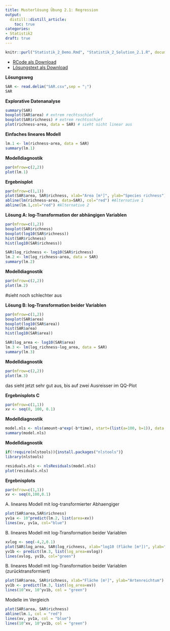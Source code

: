 ```yaml
---
title: Musterlösung Übung 2.1: Regression
output: 
  distill::distill_article:
    toc: true
categories:
- Statistik2
draft: true
---
```


```r
knitr::purl("Statistik_2_Demo.Rmd", "Statistik_2_Solution_2.1.R", documentation = 0)
```


- [RCode als Download](Statistik_2_Solution_2.1.R)
- [Lösungstext als Download](Statistik_Loesung_2.1.pdf)



**Lösungsweg**

```r
SAR <- read.delim("SAR.csv",sep = ";")
SAR
```


**Explorative Datenanalyse**

```r
summary(SAR)
boxplot(SAR$area) # extrem rechtsschief
boxplot(SAR$richness) # extrem rechtsschief
plot(richness~area, data = SAR) # sieht nicht linear aus
```



**Einfaches lineares Modell**
```r
lm.1 <- lm(richness~area, data = SAR)
summary(lm.1)
```


**Modelldiagnostik**
```r
par(mfrow=c(2,2))
plot(lm.1)
```

**Ergebnisplot**
```r
par(mfrow=c(1,1))
plot(SAR$area, SAR$richness, xlab="Area [m²]", ylab="Species richness")
abline(lm(richness~area, data=SAR), col="red") #Alternative 1
abline(lm.1,col="red") #Alternative 2
```


**Lösung A: log-Transformation der abhängigen Variablen**
```r
par(mfrow=c(1,2))
boxplot(SAR$richness)
boxplot(log10(SAR$richness))
hist(SAR$richness)
hist(log10(SAR$richness))

SAR$log_richness <- log10(SAR$richness)
lm.2 <- lm(log_richness~area, data = SAR)
summary(lm.2)
```

**Modelldiagnostik**
```r
par(mfrow=c(2,2))
plot(lm.2)
```
#sieht noch schlechter aus


**Lösung B: log-Transformation beider Variablen**

```r
par(mfrow=c(1,2))
boxplot(SAR$area)
boxplot(log10(SAR$area))
hist(SAR$area)
hist(log10(SAR$area))

SAR$log_area <- log10(SAR$area)
lm.3 <- lm(log_richness~log_area, data = SAR)
summary(lm.3)
```


**Modelldiagnostik**
```r
par(mfrow=c(2,2))
plot(lm.3)
```
das sieht jetzt sehr gut aus, bis auf zwei Ausreisser im QQ-Plot


**Ergebnisplots C **

```r
par(mfrow=c(1,1))
xv <- seq(0, 100, 0.1)


```


**Modelldiagnostik**
```r
model.nls <- nls(amount~a*exp(-b*time), start=(list(a=100, b=1)), data = decay)
summary(model.nls)
```

**Modelldiagnostik**
```r
if(!require(nlstools)){install.packages("nlstools")}
library(nlstools)

residuals.nls <- nlsResiduals(model.nls)
plot(residuals.nls)
```

**Ergebnisplots**
```r
par(mfrow=c(1,1))
xv <- seq(0,100,0.1)
```

A. lineares Modell mit log-transformierter Abhaengiger
```r
plot(SAR$area,SAR$richness)
yv1a <- 10^predict(lm.2, list(area=xv))
lines(xv, yv1a, col="blue")
```

B. lineares Modell mit log-Transformation beider Variablen
```r
xvlog <- seq(-4,2,0.1)
plot(SAR$log_area, SAR$log_richness, xlab="log10 (Fläche [m²])", ylab="log10 (Artenreichtum)")
yv1b <- predict(lm.3, list(log_area=xvlog))
lines(xvlog, yv1b, col="green")
```


B. lineares Modell mit log-Transformation beider Variablen (zurücktransformiert)

```r
plot(SAR$area, SAR$richness, xlab="Fläche [m²]", ylab="Artenreichtum")
yv1b <- predict(lm.3, list(log_area=xv))
lines(10^xv, 10^yv1b, col = "green")
```

Modelle im Vergleich
```r
plot(SAR$area, SAR$richness)
abline(lm.1, col = "red")
lines(xv, yv1a, col = "blue")
lines(10^xv, 10^yv1b, col = "green")
```

